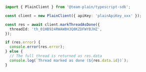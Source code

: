 ```ts
import { PlainClient } from '@team-plain/typescript-sdk';

const client = new PlainClient({ apiKey: 'plainApiKey_xxx' });

const res = await client.markThreadAsDone({
  threadId: 'th_01HB924RWAW8H3Q8KZDFWYBJHZ',
});

if (res.error) {
  console.error(res.error);
} else {
  // The full thread is returned as res.data
  console.log(`Thread marked as done (${res.data.id})`);
}
```
